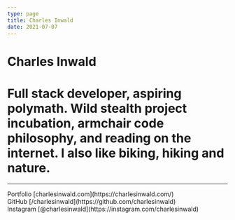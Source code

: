 ```yaml
---
type: page
title: Charles Inwald
date: 2021-07-07
---
```


# Charles Inwald

# Full stack developer, aspiring polymath. Wild stealth project incubation, armchair code philosophy, and reading on the internet. I also like biking, hiking and nature.
---

<div>
    Portfolio [charlesinwald.com](https://charlesinwald.com/)
    <br/>
    GitHub [/charlesinwald](https://github.com/charlesinwald)
    <br/>
    Instagram [@charlesinwald](https://instagram.com/charlesinwald)
    <br/>
</div>
